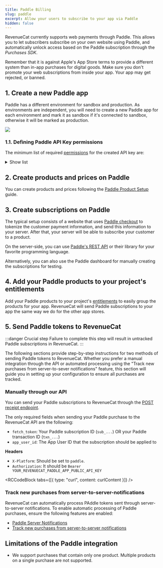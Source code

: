 ```yaml
---
title: Paddle Billing
slug: paddle
excerpt: Allow your users to subscribe to your app via Paddle
hidden: false
---
```


RevenueCat currently supports web payments through Paddle. This allows you to let subscribers subscribe on your own website using Paddle, and automatically unlock access based on the Paddle subscription through the _Purchases SDK_.

Remember that it is against Apple's App Store terms to provide a different system than in-app purchases for digital goods. Make sure you don't promote your web subscriptions from inside your app. Your app may get rejected, or banned.

## 1. Create a new Paddle app

Paddle has a different environment for sandbox and production. As environments are independent, you will need to create a new Paddle app for each environment and mark it as sandbox if it's connected to sandbox, otherwise it will be marked as production.

![](/images/paddle/new-app.png)

### 1.1. Defining Paddle API Key permissions

The minimum list of required [permissions](https://developer.paddle.com/api-reference/about/permissions) for the created API key are:

<details>
  <summary>Show list</summary>
    - `product.read`
    - `price.read`
    - `discount.read`
    - `customer.read`
    - `address.read`
    - `business.read`
    - `payment_method.read`
    - `transaction.read`
    - `subscription.read`
    - `adjustment.read`	
    - `notification.read`	
    - `notification_setting.read`
    - `notification_setting.write`
</details>


## 2. Create products and prices on Paddle

You can create products and prices following the [Paddle Product Setup](/getting-started/entitlements/paddle-products) guide.

## 3. Create subscriptions on Paddle

The typical setup consists of a website that uses [Paddle checkout](https://developer.paddle.com/concepts/sell/self-serve-checkout) to tokenize the customer payment information, and send this information to your server. After that, your server will be able to subscribe your customer to a product.

On the server-side, you can use [Paddle's REST API](https://developer.paddle.com/api-reference/overview) or their library for your favorite programming language.

Alternatively, you can also use the Paddle dashboard for manually creating the subscriptions for testing.

## 4. Add your Paddle products to your project's entitlements

Add your Paddle products to your project's [entitlements](/getting-started/entitlements) to easily group the products for your app. RevenueCat will send Paddle subscriptions to your app the same way we do for the other app stores.

## 5. Send Paddle tokens to RevenueCat

:::danger Crucial step
Failure to complete this step will result in untracked Paddle subscriptions in RevenueCat.
:::

The following sections provide step-by-step instructions for two methods of sending Paddle tokens to RevenueCat. Whether you prefer a manual integration through the API or automated processing using the "Track new purchases from server-to-sever notifications" feature, this section will guide you in setting up your configuration to ensure all purchases are tracked.

### Manually through our API

You can send your Paddle subscriptions to RevenueCat through the [POST receipt endpoint](/migrating-to-revenuecat/migrating-existing-subscriptions/receipt-imports).

The only required fields when sending your Paddle purchase to the RevenueCat API are the following:

- `fetch_token`: Your Paddle subscription ID (`sub_...`) OR your Paddle transaction ID (`txn_...`)
- `app_user_id`: The App User ID that the subscription should be applied to

**Headers**

- `X-Platform`: Should be set to `paddle`.
- `Authorization`: It should be `Bearer YOUR_REVENUECAT_PADDLE_APP_PUBLIC_API_KEY`


<RCCodeBlock tabs={[{ type: "curl", content: curlContent }]} />

### Track new purchases from server-to-server-notifications

RevenueCat can automatically process PAddle tokens sent through server-to-server notifications. To enable automatic processing of Paddle purchases, ensure the following features are enabled:

- [Paddle Server Notifications](/platform-resources/server-notifications/paddle-server-notifications)
- [Track new purchases from server-to-server notifications](/platform-resources/server-notifications/paddle-server-notifications#tracking-new-purchases-using-paddle-server-notifications)

## Limitations of the Paddle integration

- We support purchases that contain only one product. Multiple products on a single purchase are not supported.
